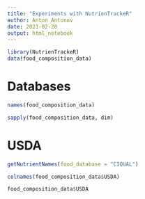 ```yaml
---
title: "Experiments with NutrienTrackeR"
author: Anton Antonov
date: 2021-02-28
output: html_notebook
---
```


```r
library(NutrienTrackeR)
data(food_composition_data)
```

# Databases

```r
names(food_composition_data)
```

```r
sapply(food_composition_data, dim)
```

# USDA

```r
getNutrientNames(food_database = "CIQUAL")
```
```r
colnames(food_composition_data$USDA)
```


```r
food_composition_data$USDA
```

